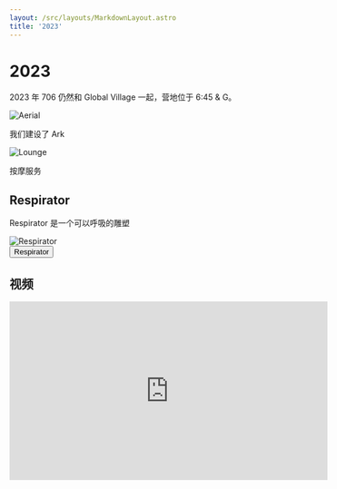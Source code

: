 ```yaml
---
layout: /src/layouts/MarkdownLayout.astro
title: '2023'
---
```


# 2023

2023 年 706 仍然和 Global Village 一起，营地位于 6:45 & G。

<img src="/src/assets/images/aerial2023.jpg" alt="Aerial" class="w-4/5 mx-auto" />

我们建设了 Ark

<img src="/src/assets/images/lounge2023.jpg" alt="Lounge" class="w-4/5 mx-auto" />

按摩服务


## Respirator

Respirator 是一个可以呼吸的雕塑

<img src="/src/assets/images/respirator.png" alt="Respirator" class="w-4/5 mx-auto" />

<div class="flex justify-center">
    <button onclick={`window.location.href='2023/respirator'`} class="btn btn-active btn-accent btn-lg btn-wide">
        Respirator
    </button>
</div>

## 视频

<div class="flex justify-center">
    <iframe width="560" height="315" src="https://www.youtube-nocookie.com/embed/nFymN0BdZqA?si=5Nn_SacYTE5uvsO6" title="YouTube video player" frameborder="0" allow="accelerometer; autoplay; clipboard-write; encrypted-media; gyroscope; picture-in-picture; web-share" referrerpolicy="strict-origin-when-cross-origin" allowfullscreen></iframe>
</div>
